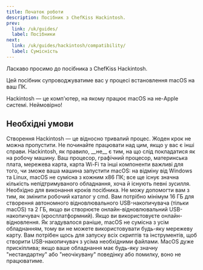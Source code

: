 ```yaml
---
title: Початок роботи
description: Посібник з ChefKiss Hackintosh.
prev:
  link: /uk/guides/
  label: Посібники
next:
  link: /uk/guides/hackintosh/compatibility/
  label: Сумісність
---
```



Ласкаво просимо до посібника з ChefKiss Hackintosh.

Цей посібник супроводжуватиме вас у процесі встановлення macOS на ваш ПК.

<Aside type="tip">
Hackintosh — це комп'ютер, на якому працює macOS на не-Apple системі. Неймовірно!
</Aside>

## Необхідні умови

<CardGrid>
    <Card icon="ph:clock-clockwise-duotone" title="Час та терпіння">
    Створення Hackintosh — це відносно тривалий процес. Жоден крок не можна пропустити. Не починайте працювати над цим, якщо у вас є інші справи. Hackintosh, як правило, __не__ є тим, на що слід покладатися як на робочу машину.
    </Card>
    <Card icon="ph:plugs-connected-duotone" title="Сумісна система">
    Ваш процесор, графічний процесор, материнська плата, мережева карта, карта Wi-Fi та інші компоненти важливі для того, чи зможе ваша машина запустити macOS: на відміну від Windows та Linux, macOS не сумісна з кожним x86 ПК; все ще існує значна кількість непідтримуваного обладнання, хоча й існують певні зусилля.
    </Card>
    <Card icon="ph:terminal-window-duotone" title="Базові знання командного рядка">
    Необхідно для виконання кроків посібника. Не можу допомогти вам з тим, як змінити робочий каталог у cmd.
    </Card>
    <Card icon="ph:usb-duotone" title="USB-накопичувач достатнього об'єму">
    Вам потрібно мінімум 16 ГБ для створення автономного відновлювального USB-накопичувача (тільки macOS) та 2 ГБ, якщо ви створюєте онлайн-відновлювальний USB-накопичувач (кросплатформний).
    </Card>
    <Card icon="ph:network-duotone" title="Сумісна мережева карта">
    Якщо ви використовуєте онлайн-відновлення. Як згадувалося раніше, macOS не сумісна з усім обладнанням, тому ви не можете використовувати будь-яку мережеву карту.
    </Card>
    <Card icon="ph:computer-tower-duotone" title="Працюючий комп'ютер">
    Вам потрібен щось для запуску всіх скриптів та інструментів, щоб створити USB-накопичувач з усіма необхідними файлами.
    </Card>
    <Card icon="ph:seal-check-duotone" title="Оновлена прошивка">
    MacOS дуже прискіплива; якщо ваше обладнання має будь-яку значну "нестандартну" або "неочікувану" поведінку або помилку, воно не працюватиме.
    </Card>
</CardGrid>
